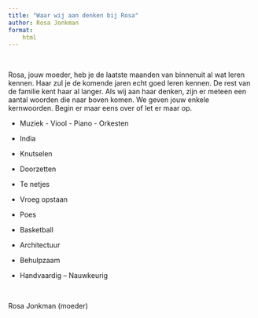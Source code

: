```yaml
---
title: "Waar wij aan denken bij Rosa"
author: Rosa Jonkman
format:
    html 
---
```


<br>

Rosa, jouw moeder, heb je de laatste maanden van binnenuit al wat leren kennen. Haar zul je de komende jaren echt goed leren kennen. De rest van de familie kent haar al langer. Als wij aan haar denken, zijn er meteen een aantal woorden die naar boven komen. We geven jouw enkele kernwoorden. Begin er maar eens over of let er maar op.

-   Muziek - Viool - Piano - Orkesten

-   India

-   Knutselen

-   Doorzetten

-   Te netjes

-   Vroeg opstaan

-   Poes

-   Basketball

-   Architectuur

-   Behulpzaam

-   Handvaardig -- Nauwkeurig

<br>

Rosa Jonkman (moeder)
